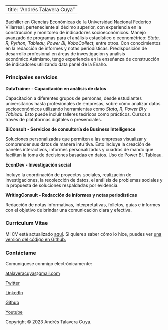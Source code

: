 
---
  title: "Andrés Talavera Cuya"
---

Bachiller en Ciencias Económicas de la Universidad Nacional Federico Villarreal, perteneciente al décimo superior, con
experiencia en la construcción y monitoreo de indicadores socioeconómicos. Manejo avanzado de programas para el análisis estadístico o econométrico: _Stata, R, Python, Tableau, Power Bi, KoboCollect_, entre otros. Con conocimientos en la redacción de informes y notas periodísticas. Predisposición de desarrollo profesional en áreas de investigación y análisis
económico.Asimismo, tengo experiencia en la enseñanza de construcción de indicadores utilizando data panel de la Enaho.

### Principales servicios ### 


**DataTrainer - Capacitación en análisis de datos**

Capacitación a diferentes grupos de personas, desde estudiantes universitarios hasta profesionales de empresas, sobre cómo analizar datos socioeconómicos utilizando herramientas como _Stata_, _R_, _Power Bi_ y _Tableau_. Esto puede incluir talleres teóricos como prácticos. Cursos a través de plataformas digitales o presenciales.  


**BiConsult - Servicios de consultoría de Business Intelligence**\

Soluciones personalizadas que permiten a las empresas visualizar y comprender sus datos de manera intuitiva. Esto incluye la creación de paneles interactivos, informes personalizados y cuadros de mando que facilitan la toma de decisiones basadas en datos. Uso de Power Bi, Tableau. 

**EconDev - Investigación social ** 

Incluye la coordinación de proyectos sociales, realización de investigaciones, la recolección de datos, el análisis de problemas sociales y la propuesta de soluciones respaldadas por evidencia.

**WritingConsult - Redacción de informes y notas periodísticas** 

Redacción de notas informativas, interpretativas, folletos, guías e informes con el objetivo de brindar una comunicación clara y efectiva.

### Curriculum Vitae ### 

Mi CV está actualizado [aquí](TalaveraCV.pdf). Si quieres saber cómo lo hice, puedes ver [una versión del código en Github.](https://github.com/atalaveracuya/CV) 

### Contáctame ### 
Comuníquese conmigo electrónicamente:

<a href="mailto:atalaveracuya@gmail.com"><i class="fas fa-envelope icono-grande"></i> atalaveracuya@gmail.com</a>

<a href="https://twitter.com/atalaveracuya"><i class="fab fa-twitter"></i> Twitter</a>

<a href="https://www.linkedin.com/in/atalaveracuya"><i class="fab fa-linkedin icono-grande"></i> LinkedIn</a>

<a href="https://github.com/atalaveracuya"><i class="fab fa-github icono-grande"></i> Github</a>

<a href="https://www.youtube.com/@SocioMetrics"><i class="fab fa-youtube icono-grande"></i> Youtube</a>


<footer>
Copyright © 2023 Andrés Talavera Cuya. 
</footer>

